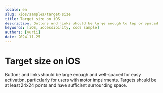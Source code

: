 ```yaml
---
locale: en
slug: /ios/samples/target-size
title: Target size on iOS
description: Buttons and links should be large enough to tap or spaced so they are not accidentally activated.
keywords: [iOS, accessibility, code sample]
authors: [yurii]
date: 2024-11-25
---
```


# Target size on iOS

Buttons and links should be large enough and well-spaced for easy activation, particularly for users with motor impairments. Targets should be at least 24x24 points and have sufficient surrounding space.

<CodeSample id="target-size" platform="ios" locale="en"/>
